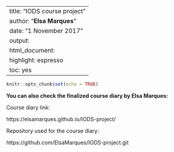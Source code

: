 
---
title: "IODS course project"
author: "**Elsa Marques**"
date: "1 November 2017"
output:
  html_document:
    highlight: espresso
    toc: yes
---

```r
knitr::opts_chunk$set(echo = TRUE)
```

**You can also check the finalized course diary by Elsa Marques:**

Course diary link:

https://elsamarques.github.io/IODS-project/

Repository used for the course diary:

https://github.com/ElsaMarques/IODS-project.git
